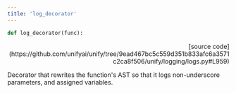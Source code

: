 ```yaml
---
title: 'log_decorator'
---
```


```python
def log_decorator(func):
```

<p align="right">[source code](https://github.com/unifyai/unify/tree/9ead467bc5c559d351b833afc6a3571c2ca8f506/unify/logging/logs.py#L959)</p>

Decorator that rewrites the function's AST so that it logs non-underscore
parameters, and assigned variables.